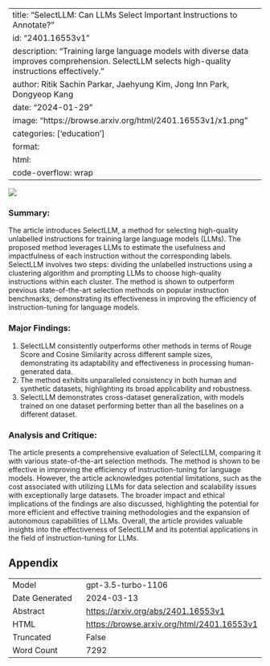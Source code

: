 
---
title: "SelectLLM: Can LLMs Select Important Instructions to Annotate?"
id: "2401.16553v1"
description: "Training large language models with diverse data improves comprehension. SelectLLM selects high-quality instructions effectively."
author: Ritik Sachin Parkar, Jaehyung Kim, Jong Inn Park, Dongyeop Kang
date: "2024-01-29"
image: "https://browse.arxiv.org/html/2401.16553v1/x1.png"
categories: ['education']
format:
  html:
    code-overflow: wrap
---

![](https://browse.arxiv.org/html/2401.16553v1/x1.png)

### Summary:
The article introduces SelectLLM, a method for selecting high-quality unlabelled instructions for training large language models (LLMs). The proposed method leverages LLMs to estimate the usefulness and impactfulness of each instruction without the corresponding labels. SelectLLM involves two steps: dividing the unlabelled instructions using a clustering algorithm and prompting LLMs to choose high-quality instructions within each cluster. The method is shown to outperform previous state-of-the-art selection methods on popular instruction benchmarks, demonstrating its effectiveness in improving the efficiency of instruction-tuning for language models.

### Major Findings:
1. SelectLLM consistently outperforms other methods in terms of Rouge Score and Cosine Similarity across different sample sizes, demonstrating its adaptability and effectiveness in processing human-generated data.
2. The method exhibits unparalleled consistency in both human and synthetic datasets, highlighting its broad applicability and robustness.
3. SelectLLM demonstrates cross-dataset generalization, with models trained on one dataset performing better than all the baselines on a different dataset.

### Analysis and Critique:
The article presents a comprehensive evaluation of SelectLLM, comparing it with various state-of-the-art selection methods. The method is shown to be effective in improving the efficiency of instruction-tuning for language models. However, the article acknowledges potential limitations, such as the cost associated with utilizing LLMs for data selection and scalability issues with exceptionally large datasets. The broader impact and ethical implications of the findings are also discussed, highlighting the potential for more efficient and effective training methodologies and the expansion of autonomous capabilities of LLMs. Overall, the article provides valuable insights into the effectiveness of SelectLLM and its potential applications in the field of instruction-tuning for LLMs.

## Appendix

|          |          |
|----------|----------|
| Model     | gpt-3.5-turbo-1106       |
| Date Generated     | 2024-03-13       |
| Abstract | [https://arxiv.org/abs/2401.16553v1](https://arxiv.org/abs/2401.16553v1)        |
| HTML     | [https://browse.arxiv.org/html/2401.16553v1](https://browse.arxiv.org/html/2401.16553v1)       |
| Truncated       | False       |
| Word Count       | 7292       |